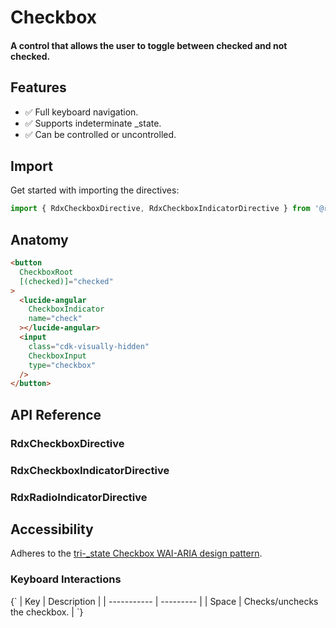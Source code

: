 
<Meta title="Primitives/Checkbox" />

# Checkbox

#### A control that allows the user to toggle between checked and not checked.

<Canvas
  sourceState="hidden"
  of={CheckboxDirectiveStories.Default}
/>

## Features

- ✅ Full keyboard navigation.
- ✅ Supports indeterminate \_state.
- ✅ Can be controlled or uncontrolled.

## Import

Get started with importing the directives:

```typescript
import { RdxCheckboxDirective, RdxCheckboxIndicatorDirective } from '@radix-ng/primitives/checkbox';
```

## Anatomy

```html
<button
  CheckboxRoot
  [(checked)]="checked"
>
  <lucide-angular
    CheckboxIndicator
    name="check"
  ></lucide-angular>
  <input
    class="cdk-visually-hidden"
    CheckboxInput
    type="checkbox"
  />
</button>
```

## API Reference

### RdxCheckboxDirective

<ArgTypes of={RdxCheckboxDirective} />

### RdxCheckboxIndicatorDirective

### RdxRadioIndicatorDirective

## Accessibility

Adheres to the [tri-\_state Checkbox WAI-ARIA design pattern](https://www.w3.org/WAI/ARIA/apg/patterns/checkbox).

### Keyboard Interactions

<Markdown>
  {`
  | Key | Description |
  | ----------- | --------- |
  | Space       | Checks/unchecks the checkbox.        |
  `}
</Markdown>
